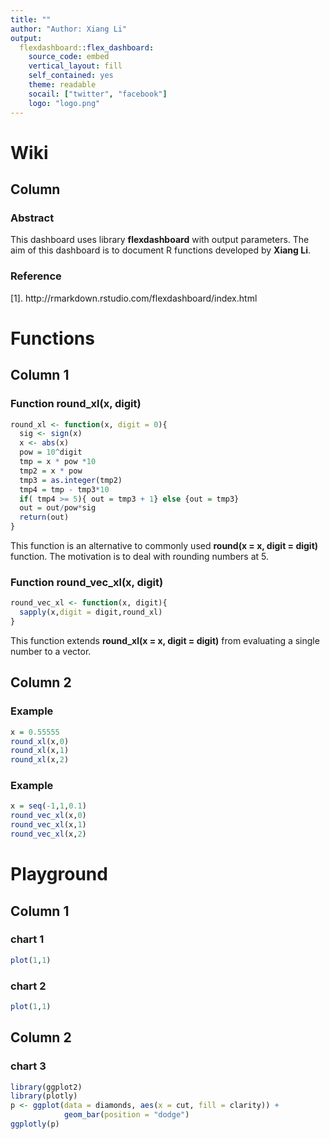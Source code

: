```yaml
---
title: ""
author: "Author: Xiang Li"
output: 
  flexdashboard::flex_dashboard:
    source_code: embed
    vertical_layout: fill
    self_contained: yes
    theme: readable
    socail: ["twitter", "facebook"]
    logo: "logo.png"
---
```


Wiki
==============

Column {.tabset .tabset-fade}
--------------
### Abstract
This dashboard uses library __flexdashboard__ with output parameters. The aim of this dashboard is to document R functions developed by **Xiang Li**.

### Reference

[1]. http://rmarkdown.rstudio.com/flexdashboard/index.html

Functions
===============

Column 1 {data-width=300}
-------------
### Function __round_xl(x, digit)__

```r
round_xl <- function(x, digit = 0){
  sig <- sign(x)
  x <- abs(x)
  pow = 10^digit
  tmp = x * pow *10
  tmp2 = x * pow
  tmp3 = as.integer(tmp2)
  tmp4 = tmp - tmp3*10
  if( tmp4 >= 5){ out = tmp3 + 1} else {out = tmp3}
  out = out/pow*sig
  return(out)
}
```
This function is an alternative to commonly used __round(x = x, digit = digit)__ function. The motivation is to deal with rounding numbers at 5.

### Function __round_vec_xl(x, digit)__
```r
round_vec_xl <- function(x, digit){
  sapply(x,digit = digit,round_xl)
}
```
This function extends __round_xl(x = x, digit = digit)__ from evaluating a single number to a vector.

Column 2 {data-width=300}
-------------------------------------
### Example
```r
x = 0.55555
round_xl(x,0)
round_xl(x,1)
round_xl(x,2)
```

### Example
```r
x = seq(-1,1,0.1)
round_vec_xl(x,0)
round_vec_xl(x,1)
round_vec_xl(x,2)
```


Playground
==========

Column 1
-----
### chart 1

```r
plot(1,1)
```

### chart 2

```r
plot(1,1)
```


Column 2
--------

### chart 3
```r
library(ggplot2)
library(plotly)
p <- ggplot(data = diamonds, aes(x = cut, fill = clarity)) +
            geom_bar(position = "dodge")
ggplotly(p)
```
